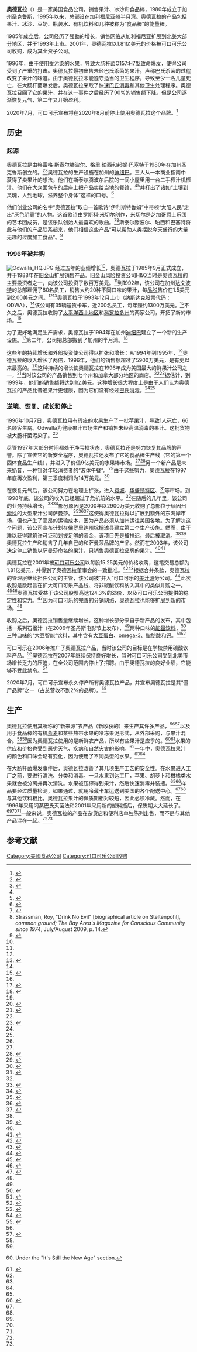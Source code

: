 {{Infobox company
| name = 奧德瓦拉
| logo = 
| type = 全资[[子公司|子公司]]
| genre = 
| foundation = {{flag|USA}}[[加利福尼亚州|加利福尼亚州]][[聖塔克魯茲_(加利福尼亞州)|聖塔克魯茲]]
| founder = {{hlist|格雷格·安德鲁·斯泰尔滕波尔|格里·基思·珀西|珍妮·邦斯泰勒（邦妮）巴塞特}}
| location_city = 
| location = {{flag|USA}}[[加利福尼亚州|加利福尼亚州]][[半月湾_(加利福尼亚州)|半月湾]]
| locations = 
| area_served = 美国
| key_people = 首席运营官兼总经理史蒂文·麦考密克<br />财务高级副总裁兼首席财务官詹姆斯·R·施泰钦<br />品牌总监克里斯·布兰特
| industry = [[制成品|制成品]]
| products = 饮料和食品
| services = 
| market cap = 
| revenue = 1.879亿美元
| operating_income = 
| net_income = 
| assets = 
| equity = 
| owner = 
| num_employees = 900<ref name="Yahoo">{{cite news |url=http://biz.yahoo.com/ic/46/46046.html |title=Odwalla Inc. Company Profile |access-date=2008-08-08 |year=2008 |work=Yahoo Finance |dead-url=yes |archive-url=https://web.archive.org/web/20070211104938/http://biz.yahoo.com/ic/46/46046.html |archive-date=2007-02-11 }}</ref>
| parent = [[美汁源|美汁源]]（[[可口可乐公司|可口可乐公司]]的子公司）
| divisions = 
| subsid = 
| homepage = {{URL|https://www.odwalla.com/}}
| footnotes = 
| intl = 
}}

'''奧德瓦拉'''（{{lang-en|Odwalla}}）是一家美国食品公司，销售果汁、冰沙和食品棒，1980年成立于加州圣克鲁斯，1995年以来，总部设在加利福尼亚州半月湾。奧德瓦拉的产品包括果汁、冰沙、豆奶、瓶装水、有机饮料和几种被称为“食品棒”的能量棒。

1985年成立后，公司经历了强劲的增长，销售网络从加利福尼亚扩展到[[北美|北美]]大部分地区，并于1993年上市。2001年，奧德瓦拉以1.81亿美元的价格被可口可乐公司收购，成为其全资子公司。

1996年，由于使用受污染的水果，导致[[大肠杆菌O157:H7型|大肠杆菌O157:H7型]]致命爆发，使得公司受到了严重的打击。奧德瓦拉最初出售未经巴氏杀菌的果汁，声称巴氏杀菌的过程改变了果汁的味道。由于奥德瓦拉未能遵守适当的卫生程序，导致至少一名儿童死亡，在大肠杆菌爆发后，奥德瓦拉采取了快速[[巴氏消毒|巴氏消毒]]和其他卫生处理程序。奥德瓦拉召回了它的果汁，并在这一事件之后经历了90%的销售额下降。但是公司逐渐恢复元气，第二年又开始盈利。

2020年7月，可口可乐宣布将在2020年8月前停止使用奧德瓦拉这个品牌。<ref>{{cite news |last1=Wiener-Bronner |first1=Danielle |title=Coca-Cola is shutting down Odwalla juice |url=https://www.cnn.com/2020/07/01/business/odwalla-juice-coca-cola/index.html |access-date=2020-07-09 |publisher=CNN |date=2020-07-02 |archive-date=2021-06-14 |archive-url=https://web.archive.org/web/20210614185524/https://www.cnn.com/2020/07/01/business/odwalla-juice-coca-cola/index.html |dead-url=no }}</ref>

== 历史 ==
=== 起源 ===
奧德瓦拉是由格雷格·斯泰尔滕波尔、格里·珀西和邦妮·巴塞特于1980年在加州圣克鲁斯创立的。<ref name="SEC">{{cite press release
 | title = Odwalla Inc. 10-K405
 | publisher = Odwalla Inc.
 | date = 1996-08-31
 | url = http://www.secinfo.com/dr6nd.92V1.htm
 | access-date = 2008-08-20
 | archive-date = 2020-08-31
 | archive-url = https://web.archive.org/web/20200831192246/http://www.secinfo.com/dr6nd.92V1.htm
 | dead-url = no
 }}</ref><ref name="hhist">{{cite web |url=http://www.hoovers.com |title=History |year=2008 |publisher=Hoovers.com |access-date=2008-09-06 |archive-date=2020-02-08 |archive-url=https://web.archive.org/web/20200208015045/http://www.hoovers.com/ |dead-url=no }}</ref>奥德瓦拉的生产设施在加州的[[迪纽巴_(加利福尼亚州)|迪纽巴]]。三人从一本商业指南中获得了卖果汁的想法，他们在斯泰尔腾波尔后院的一间小屋里用一台二手榨汁机榨汁。他们在大众面包车的后座上把产品卖给当地的餐馆，<ref name="hhist"/><ref>{{cite news|url=https://pqasb.pqarchiver.com/latimes/access/10736693.html?dids=10736693:10736693&FMT=ABS&FMTS=ABS:FT&type=current&date=Jan+8%2C+1997&author=MARTHA+GROVES&pub=Los+Angeles+Times&edition=&startpage=1&desc=Juice+Left+in+Odwalla%3B+Company+Posts+Loss%2C+but+Sales+and+Cash+Up+Despite+Recall|title=Juice Left in Odwalla; Company Posts Loss, but Sales and Cash Up Despite Recall|last=Groves|first=Martha|date=1997-01-08|work=The Los Angeles Times (fee required)|access-date=2008-09-10|archive-date=2012-10-15|archive-url=https://web.archive.org/web/20121015185352/http://pqasb.pqarchiver.com/latimes/access/10736693.html?dids=10736693:10736693&FMT=ABS&FMTS=ABS:FT&type=current&date=Jan+8,+1997&author=MARTHA+GROVES&pub=Los+Angeles+Times&edition=&startpage=1&desc=Juice+Left+in+Odwalla%3B+Company+Posts+Loss,+but+Sales+and+Cash+Up+Despite+Recall|dead-url=no}}</ref>并打出了诸如“土壤到灵魂，人到地球，滋养整个身体”这样的口号。<ref name="Growwing">{{cite web
|url= http://www.bevindustry.com/articles/odwalla-growwing-naturally
|title= Odwalla: Growwing [sic] Naturally
|date= 2006-03-01
|access-date= 2008-08-18
|work= Beverage Industry
|archive-date= 2013-11-05
|archive-url= https://web.archive.org/web/20131105030741/http://www.bevindustry.com/articles/odwalla-growwing-naturally
|dead-url= no
}}</ref>

他们创业公司的名字“奧德瓦拉”取自一首歌诗“伊利斯特鲁姆”中带领“太阳人民”走出“灰色阴霾”的人物。这首歌诗由罗斯科·米切尔创作，米切尔是芝加哥爵士乐团的艺术团成员，是该乐队创始人最喜欢的歌曲。<ref name="music">{{cite news 
 |url=http://findarticles.com/p/articles/mi_m1154/is_n2_v82/ai_14981633/ 
 |title=Freshness by the bottle — Odwalla Inc. 
 |access-date=2008-08-07 
 |author=Kaufman, Steven B. 
 |date=February 1994 
 |work=Nation's Business 
 |publisher=BNET 
 |dead-url=yes 
 |archive-url=https://web.archive.org/web/20101121085208/http://findarticles.com/p/articles/mi_m1154/is_n2_v82/ai_14981633/ 
 |archive-date=2010-11-21 
 }}</ref><ref>Strassman, Roy, "Drink No Evil" [biographical article on Steltenpohl], ''common ground; The Bay Area's Magazine for Conscious Community since 1974'', July/August 2009, p. 14.</ref>斯泰尔滕波尔、珀西和巴塞特将此与他们的产品联系起来，他们相信这些产品“可以帮助人类摆脱今天盛行的大量无趣的过度加工食品”。<ref name="roots">{{cite web |url=http://www.odwalla.com/WhoWeAre.jsp |title=Our Roots Go Deep |access-date=2008-08-07 |year=2008 |publisher=Odwalla Inc |dead-url=yes |archive-url=https://web.archive.org/web/20080509010301/http://www.odwalla.com/WhoWeAre.jsp |archive-date=2008-05-09 }}</ref>
=== 1996年被并购 ===
[[File:Odwalla_HQ.JPG|thumb]]
经过五年的业绩增长<ref name="SEC" />，奧德瓦拉于1985年9月正式成立，并于1988年在[[旧金山|旧金山]]扩展销售产品。旧金山风险投资公司H&Q当时是奧德瓦拉的主要投资者之一，向该公司投资了数百万美元。<ref name="music" />到1992年，该公司在加州[[达文波特_(加利福尼亚州)|达文波特]]的总部雇佣了80名员工，销售大约20种不同口味的果汁，每[[品脱|品脱]]售价在1.5美元到2.00美元之间。<ref name="music" /><ref name="prq">{{cite news |url=http://www.mendeley.com/research/purifying-tainted-corporate-image-odwallas-response-e-coli-poisoning-1/ |title=Purifying a tainted corporate image: Odwalla's response to an ''E.coli'' poisoning |last=Thomsen |first=Steven R |author2=Rawson, Bret |year=1998 |work=Public Relations Quarterly |volume=43 |issue=3 |page=35 |access-date=2008-09-08 |dead-url=yes |archive-url=https://web.archive.org/web/20120304231608/http://www.mendeley.com/research/purifying-tainted-corporate-image-odwallas-response-e-coli-poisoning-1/ |archive-date=2012-03-04 }}</ref>奧德瓦拉于1993年12月上市（[[纳斯达克|纳斯达克]]股票代码：ODWA），<ref name="hhist" />该公司有35辆送货卡车，近200名员工，每年赚约1300万美元。<ref name="inc29">{{cite web|url=http://www.inc.com/magazine/19930701/3643.html|title=Best Love of Product: True Believers|last=Bianchi|first=Alessandra|date=July 1993|work=Inc. Magazine|access-date=2008-09-06|archive-date=2020-10-23|archive-url=https://web.archive.org/web/20201023094546/https://www.inc.com/magazine/19930701/3643.html|dead-url=no}}</ref>不久之后，奧德瓦拉收购了[[太平洋西北地区|太平洋西北地区]]和[[科罗拉多州|科罗拉多州]]的两家公司，开拓了新的市场。<ref name="hhist" />

为了更好地满足生产需求，奥德瓦拉于1994年在加州[[迪纽巴_(加利福尼亚州)|迪纽巴]]建立了一个新的生产设施。<ref>{{cite web |url=http://www.dinuba.org/labor.html |title=Labor Pool |access-date=2008-08-12 |publisher=City of Dinuba |dead-url=yes |archive-url=https://web.archive.org/web/20071006151449/http://www.dinuba.org/labor.html |archive-date=2007-10-06 }}</ref>第二年，公司把总部搬到了加州的半月湾。<ref name="PomaGrand">{{cite press release |title=Odwalla PomaGrand |publisher=Odwalla Inc. |date=2006-03-13 |url=http://www.beverageworld.com/content/view/5454/169 |access-date=2008-08-07 |dead-url=yes |archive-url=https://web.archive.org/web/20090203084516/http://www.beverageworld.com/content/view/5454/169 |archive-date=2009-02-03 }}</ref>

这些年的持续增长和外部投资使公司得以扩张和增长：从1994年到1995年，<ref name="prq" />奧德瓦拉的收入增长了两倍，1996年，他们的销售额超过了5900万美元，是有史以来最高的。<ref name="tenq">{{cite press release |title=Quarterly Report Form 10-Q |publisher=Odwalla Inc. |date=1997-11-29 |url=http://www.secinfo.com/dsVSa.718.htm |access-date=2008-08-20 |archive-date=2016-03-03 |archive-url=https://web.archive.org/web/20160303205518/http://www.secinfo.com/dsVSa.718.htm |dead-url=no }}</ref>这种持续的增长使奧德瓦拉在1996年成为美国最大的鲜果汁公司之一，<ref name="deadly">{{cite news|url=https://www.nytimes.com/1998/01/04/us/deadly-bacteria-a-new-threat-to-fruit-and-produce-in-us.html|title=Deadly Bacteria a New Threat To Fruit and Produce in U.S.|access-date=2008-08-11|author=[[Christopher_Drew_(reporter)|Christopher Drew]] and [[Pam_Belluck|Pam Belluck]]|date=1988-01-04|work=[[New_York_Times|New York Times]]|quote=Interviews with former Odwalla managers and company documents show that in the weeks before the outbreak, Odwalla began relaxing its standards on accepting blemished fruit and reining in the authority of its own safety officials, culminating in tense, dramatic moments on the morning of Oct. 7, 1996, the day the contaminated juice was pressed. ...|archive-date=2021-03-22|archive-url=https://web.archive.org/web/20210322135126/https://www.nytimes.com/1998/01/04/us/deadly-bacteria-a-new-threat-to-fruit-and-produce-in-us.html|dead-url=no}}</ref>当时该公司的产品销售到七个州和加拿大部分地区的商店。<ref name="SEC" /><ref name="relations">{{cite news|url=http://www.highbeam.com/doc/1P3-43827623.html|archive-url=https://web.archive.org/web/20150329163924/http://www.highbeam.com/doc/1P3-43827623.html|dead-url=yes|archive-date=2015-03-29|title=Odwalla|access-date=2008-08-19|author=Evan, Thomas J.|date=1996-07-01|work=[[Public_Relations_Quarterly|Public Relations Quarterly]]}}</ref>据估计，到1999年，他们的销售额将达到1亿美元。这种增长很大程度上是由于人们认为奥德瓦拉的产品比普通果汁更健康，因为它们没有经过[[巴氏消毒|巴氏消毒]]。<ref name="music" /><ref name="deadly" />
=== 逆境、恢复、成长和停止 ===
1996年10月7日，奥德瓦拉用有瑕疵的水果生产了一批苹果汁，导致1人死亡，66名顾客生病。Odwalla为健康果汁市场生产和销售未经高温消毒的果汁。这批货物被大肠杆菌污染了。<ref name="deadly"/>

尽管1997年大部分时间都处于净亏损状态，奧德瓦拉还是努力恢复其品牌的声誉。除了宣传它的新安全程序，奧德瓦拉还发布了它的食品棒生产线（它的第一个固体食品生产线），并进入了价值9亿美元的水果棒市场。<ref name="hhist"/><ref name="food">{{cite news
|url= http://www.highbeam.com/doc/1G1-56974164.html
|archive-url= https://web.archive.org/web/20150329163923/http://www.highbeam.com/doc/1G1-56974164.html
|dead-url= yes
|archive-date= 2015-03-29
|title= Juice maker Odwalla, Inc
|access-date= 2008-08-18
|date= 1998-09-14
|work= Food & Drink Weekly
}}</ref>另一个新产品是未来奶昔，一种针对年轻消费者的“液体午餐”。<ref name="futureshake">{{cite news|url=http://www.accessmylibrary.com/coms2/summary_0286-5547119_ITM|title=California-Based Odwalla Inc. Unveils Soy-Based Shakes|last=Woolfolk|first=John|date=1997-05-14|work=Knight-Ridder/Tribune Business News|access-date=2008-09-10|archive-date=2009-02-04|archive-url=https://web.archive.org/web/20090204124417/http://www.accessmylibrary.com/coms2/summary_0286-5547119_ITM|dead-url=no}}</ref>由于这些努力，奧德瓦拉在1997年底再次盈利，第三季度利润为14万美元。<ref name=nyct>{{cite press release
 | title = Agreement Reached Between Odwalla, Inc. and U.S. Attorney in Fresno, CA.
 | publisher = Odwalla Inc.
 | date = 1998-07-23
 | url = http://www.secinfo.com/dsVSa.71A5.d.htm
 | access-date = 2008-08-19
 | archive-date = 2020-08-31
 | archive-url = https://web.archive.org/web/20200831184101/http://www.secinfo.com/dsVSa.71A5.d.htm
 | dead-url = no
 }}</ref>

在恢复元气后，该公司努力在地理上扩张，进入[[费城|费城]]、[[华盛顿特区|华盛顿特区]]、<ref name="FAhereIcome">{{cite press release
 | title = Odwalla Inc. 10-K405
 | publisher = Odwalla Inc.
 | date = 1998-08-29
 | url = http://www.secinfo.com/dsVSa.71S3.htm
 | access-date = 2008-09-10
 | archive-date = 2020-10-23
 | archive-url = https://web.archive.org/web/20201023224248/https://www.secinfo.com/dsVSa.71S3.htm
 | dead-url = no
 }}</ref>等市场。到1998年底，该公司的收入已经超过了危机前的水平。<ref name="prq"/>在随后的几年里，该公司的业务持续增长，<ref>{{cite news 
 |url=http://findarticles.com/p/articles/mi_m0EIN/is_1999_July_1/ai_55049958 
 |title=Odwalla Sales Increase 24%, Fiscal Year 1999 Momentum Continues; Odwalla Enters Atlanta Market As Geographic Growth Continues 
 |access-date=2008-08-18 
 |date=1999-07-01 
 |work=Business Wire 
 |publisher=BNET 
 |dead-url=yes 
 |archive-url=https://web.archive.org/web/20120323075658/http://findarticles.com/p/articles/mi_m0EIN/is_1999_July_1/ai_55049958/ 
 |archive-date=2012-03-23 
 }}</ref><ref>{{cite news 
 |url=http://findarticles.com/p/articles/mi_m0EIN/is_2000_July_6/ai_63179563 
 |title=Odwalla Announces Return to Profitability; Odwalla and Fresh Samantha Merger Completed in May 
 |access-date=2008-08-18 
 |date=2000-07-06 
 |work=Business Wire 
 |publisher=BNET 
 |dead-url=yes 
 |archive-url=https://web.archive.org/web/20090203034136/http://findarticles.com/p/articles/mi_m0EIN/is_2000_July_6/ai_63179563 
 |archive-date=2009-02-03 
 }}</ref>部分原因是2000年以2900万美元收购了总部位于[[缅因州|缅因州]][[索科_(缅因州)|索科]]的大型果汁公司萨曼莎。<ref>{{cite news 
 |url=http://findarticles.com/p/articles/mi_m0EIN/is_2000_May_3/ai_61875835 
 |title=Odwalla Completes Merger With Fresh Samantha 
 |access-date=2008-08-18 
 |date=2000-05-03 
 |work=Business Wire 
 |publisher=BNET 
 |dead-url=yes 
 |archive-url=https://web.archive.org/web/20091222003152/http://findarticles.com/p/articles/mi_m0EIN/is_2000_May_3/ai_61875835/ 
 |archive-date=2009-12-22 
 }}</ref><ref name="pr1">{{cite press release
 | title = Annual Report Form 10-K
 | publisher = Odwalla Inc.
 | date = 2001-09-01
 | url = http://www.secinfo.com/dsVSa.4FA3s.htm
 | access-date = 2008-08-20
 | archive-date = 2020-01-01
 | archive-url = https://web.archive.org/web/20200101065658/http://www.secinfo.com/dsVSa.4FA3s.htm
 | dead-url = no
 }}</ref><ref name="fs">{{cite news
|url= http://www.highbeam.com/doc/1P2-6965664.html
|archive-url= https://web.archive.org/web/20160210132148/https://www.highbeam.com/doc/1P2-6965664.html
|dead-url= yes
|archive-date= 2016-02-10
|title= Odwalla drops Fresh Samantha
|access-date= 2008-08-18
|date= 2003-07-30
|work= Oakland Tribune
}}</ref>这使得奥德瓦拉得以扩展到额外的东海岸市场，但也产生了高昂的运输成本，因为产品必须从加州运往美国各地。为了解决这个问题，该公司宣布计划在[[佛罗里达州|佛罗里达州]][[棕榈滩县|棕榈滩县]]建立第二个生产设施。然而，由于难以获得建筑许可证和划拨足够的资金，该项目先是被推迟，最后被取消。<ref name="pr1"/><ref>{{cite news
|url= http://www.accessmylibrary.com/coms2/summary_0286-7005138_ITM
|title= Half Moon Bay, Calif.-Based Odwalla to End Its Fresh Samantha Juice Line
|access-date= 2008-08-18
|author= Salisbury, Susan
|date= 2003-08-04
|work= Knight Ridder/Tribune Business News
|archive-date= 2009-02-04
|archive-url= https://web.archive.org/web/20090204123328/http://www.accessmylibrary.com/coms2/summary_0286-7005138_ITM
|dead-url= no
}}</ref>奧德瓦拉生产和销售了几年自己的和萨曼莎品牌的产品。然而在2003年，该公司决定停止销售以萨曼莎命名的果汁，只销售奧德瓦拉品牌的果汁。<ref name="fs"/><ref name="mf">{{cite web
 |url          = http://www.fool.com/ddouble/2000/ddouble001127.htm
 |title        = Odwalla Gets Juiced Up
 |access-date  = 2008-08-11
 |author       = Munarriz, Rick Aristotle
 |date         = 2000-11-27
 |publisher    = The Motley Fool
 |dead-url     = yes
 |archive-url  = https://web.archive.org/web/20081005135647/http://www.fool.com/ddouble/2000/ddouble001127.htm
 |archive-date = 2008-10-05
}}</ref>

奧德瓦拉在2001年被[[可口可乐公司|可口可乐公司]]以每股15.25美元的价格收购，这笔交易总额为1.81亿美元，并得到了奧德瓦拉董事会的一致批准。<ref>{{cite press release
 | title = EX-99.(A)(2) · Letter to Shareholders
 | publisher = Odwalla Inc.
 | date = 2001-11-06
 | url = http://www.secinfo.com/dsVSa.4F9S9.c.htm
 | access-date = 2008-08-20
 | archive-date = 2020-10-21
 | archive-url = https://web.archive.org/web/20201021043330/http://www.secinfo.com/dsVSa.4F9S9.c.htm
 | dead-url = no
 }}</ref><ref>{{cite web
|url= http://community.seattletimes.nwsource.com/archive/?date=20011031&slug=cokeodwalla310
|title= To juice up its offerings, Coke buys Odwalla
|access-date= 2008-08-08
|author= McClam, Erin
|date= 2001-10-31
|work= The Seattle Times
|archive-date= 2009-02-03
|archive-url= https://web.archive.org/web/20090203040430/http://community.seattletimes.nwsource.com/archive/?date=20011031&slug=cokeodwalla310
|dead-url= no
}}</ref>根据合并条款，奥德瓦拉的管理层继续担任公司的主管，该公司被“并入”可口可乐的[[美汁源|美汁源]]分公司。<ref name="coke1">{{cite web
 |url          = http://www.fool.com/news/foolplate/2001/foolplate011030.htm?terms=odwalla&vstest=search_042607_linkdefault
 |title        = Coke Swallows Odwalla
 |access-date  = 2008-08-11
 |author       = Marino-Nachison, Dave
 |date         = 2001-10-30
 |publisher    = The Motley Fool
 |dead-url     = yes
 |archive-url  = https://web.archive.org/web/20090203073245/http://www.fool.com/news/foolplate/2001/foolplate011030.htm?terms=odwalla&vstest=search_042607_linkdefault
 |archive-date = 2009-02-03
}}</ref>此次收购是数起旨在扩大可口可乐产品线、将非碳酸饮料纳入其中的类似并购之一。<ref>{{cite web
|url= http://www.businessweek.com/investor/content/oct2001/pi20011022_7264.htm?chan=search
|title= Tucker Anthony Reiterates Buy on Coca-Cola
|access-date= 2008-08-11
|date= 2001-10-22
|work= BusinessWeek
|archive-date= 2009-02-03
|archive-url= https://web.archive.org/web/20090203033450/http://www.businessweek.com/investor/content/oct2001/pi20011022_7264.htm?chan=search
|dead-url= no
}}</ref><ref name="New Age">{{cite news 
 |url=http://findarticles.com/p/articles/mi_m0FNP/is_21_41/ai_94327778 
 |title=New Age drinks go mainstream: mega manufacturers betting trend is more than passing phase 
 |access-date=2008-08-18 
 |author=Duff, Mike 
 |date=2002-11-11 
 |work=DSN Retailing Today 
 |publisher=BNET 
 |dead-url=yes 
 |archive-url=https://web.archive.org/web/20120229204300/http://findarticles.com/p/articles/mi_m0FNP/is_21_41/ai_94327778/ 
 |archive-date=2012-02-29 
 }}</ref>奧德瓦拉受益于该公司股票高达124.3%的溢价，以及可口可乐公司提供的稳定性和实力。<ref>{{cite press release| title = Odwalla Inc. SC 14D9| publisher = Odwalla Inc.| date = 2001-11-06| url = http://www.secinfo.com/dsVSa.4F9S9.htm| access-date = 2008-09-15| archive-date = 2020-10-27| archive-url = https://web.archive.org/web/20201027131427/https://www.secinfo.com/dsVSa.4F9S9.htm| dead-url = no}}</ref>因为可口可乐的完善的分销网络，奥德瓦拉也能够扩展到新的市场。<ref name="New Age"/>

收购之后，奧德瓦拉销售量继续增长。这种增长部分来自于新产品的发布，其中包括一系列石榴汁（在2006年圣丹斯电影节上发布），<ref name="Growwing"/>两种口味的[[能量饮料|能量饮料]]，<ref name="serious">{{cite press release |title=Getting Serious |publisher=Odwalla Inc. |date=2007-11-12 |url=http://www.beverageworld.com/content/view/33993/144/ |access-date=2008-08-07 |dead-url=yes |archive-url=https://web.archive.org/web/20090203084419/http://www.beverageworld.com/content/view/33993/144/ |archive-date=2009-02-03 }}</ref>三种口味的“大豆智能”饮料，其中含有[[大豆蛋白|大豆蛋白]]、[[omega-3|omega-3]]、[[脂肪酸|脂肪酸]]和[[钙|钙]]。<ref name="soysoy">{{cite web
|url= http://www.bevindustry.com/articles/healthful-beverages-to-watch-in-2007
|title= Healthful Beverages to Watch in 2007
|access-date= 2008-08-07
|work= Beverage Industry
|date= 2007-02-01
|archive-date= 2013-05-13
|archive-url= https://web.archive.org/web/20130513001724/http://www.bevindustry.com/articles/healthful-beverages-to-watch-in-2007
|dead-url= no
}}</ref><ref>{{cite press release |title=New Products from Coca-Cola FoodService |publisher=The Coca-Cola Company |url=http://www.thecoca-colacompany.com/presscenter/pdfs/fs/fs_fs1.pdf |access-date=2008-08-13 |dead-url=yes |archive-url=https://web.archive.org/web/20090126235738/http://www.thecoca-colacompany.com/presscenter/pdfs/fs/fs_fs1.pdf |archive-date=2009-01-26 }}</ref>

可口可乐在2006年推广了奧德瓦拉产品，当时该公司的目标是在学校禁用碳酸饮料产品。<ref>{{cite web
|url= http://www.fool.com/investing/value/2006/05/11/dueling-fools-coke-bull.aspx
|title= Dueling Fools: Coke Bull
|access-date= 2008-08-11
|author= Saletta, Chuck
|date= 2006-05-11
|publisher= The Motley Fool
|archive-date= 2016-03-04
|archive-url= https://web.archive.org/web/20160304114328/http://www.fool.com/investing/value/2006/05/11/dueling-fools-coke-bull.aspx
|dead-url= no
}}</ref>奥德瓦拉在2007年继续保持良好增长，当时可口可乐公司受到北美市场增长乏力的压迫，在全公司范围内停止了招聘。由于奧德瓦拉的良好业绩，它能够不受此禁令。<ref>{{cite web |url=http://www.ajc.com/news/content/hotjobs/careercenter/articles/2008/07/14/cokefreeze_0712.html |title=Section of Coke Freezes Hiring |access-date=2008-10-19 |date=2008-07-16 |work=The Atlanta Journal-Constitution |dead-url=yes |archive-url=https://web.archive.org/web/20080826070126/http://www.ajc.com/news/content/hotjobs/careercenter/articles/2008/07/14/cokefreeze_0712.html |archive-date=2008-08-26 }}</ref>

2020年7月，可口可乐宣布永久停产所有奧德瓦拉产品，并宣布奧德瓦拉是其“僵尸品牌”之一（占总营收不到2%的品牌）。<ref>{{cite news
|url= https://www.econotimes.com/Coca-Cola-dropping-Odwalla-juice-brand-from-product-offerings-1586703
|title= Coca-Cola dropping Odwalla juice brand from product offerings
|access-date= 2021-03-19
|date= 2020-07-02
|work= Econo Times
|archive-date= 2020-08-14
|archive-url= https://web.archive.org/web/20200814085123/http://econotimes.com/Coca-Cola-dropping-Odwalla-juice-brand-from-product-offerings-1586703
|dead-url= no
}}</ref>

== 生产 ==
奧德瓦拉使用其所称的“新来源”农产品（新收获的）来生产其许多产品，<ref name="SEC"/><ref name="freshy">{{cite web |url=http://www.odwalla.com/Freshology.jsp |title=Freshology |access-date=2008-08-07 |publisher=Odwalla Inc. |dead-url=yes |archive-url=https://web.archive.org/web/20080714023622/http://www.odwalla.com/Freshology.jsp |archive-date=2008-07-14 }}</ref>以及用于食品棒的有机[[燕麦|燕麦]]和某些热带水果的冷冻果泥形式，从外部采购，与果汁混合。<ref name="SEC"/><ref name="pr1"/>因为奧德瓦拉使用的是新鲜农产品，所以有些果汁是应季的。<ref>{{cite news 
 |url=http://findarticles.com/p/articles/mi_m3289/is_n5_v163/ai_15433389 
 |title=Beverages turn icy … and steamy - beverage sales - New Food Products Annual - Industry Overview 
 |access-date=2008-08-18 
 |author=Dornblaster, Lynn 
 |date=1994-04-15 
 |work=Prepared Foods 
 |publisher=BNET 
 |dead-url=yes 
 |archive-url=https://web.archive.org/web/20120322183637/http://findarticles.com/p/articles/mi_m3289/is_n5_v163/ai_15433389/ 
 |archive-date=2012-03-22 
 }} Under the "It's Still the New Age" section.</ref><ref name="tang">{{cite news 
 |url=http://findarticles.com/p/articles/mi_m0EIN/is_1999_Dec_20/ai_58307855 
 |title=Season's Squeezings from Odwalla: 100% Pure Squeezed Tangerine Juice; Now's the Time for Tangerine 
 |access-date=2008-08-20 
 |date=1999-12-20 
 |work=Business Wire 
 |publisher=BNET 
 |dead-url=yes 
 |archive-url=https://web.archive.org/web/20090415075134/http://findarticles.com/p/articles/mi_m0EIN/is_1999_Dec_20/ai_58307855/ 
 |archive-date=2009-04-15 
 }}</ref>水果的供应和价格也受到恶劣天气、疾病和[[自然灾害|自然灾害]]的影响。<ref name="pr1"/>一年中，奧德瓦拉果汁的颜色和口味会略有变化，因为使用了不同类型的水果。<ref name="tenq"/><ref name="freshy"/>

在大肠杆菌爆发事件后，奥德瓦拉改善了其几项生产工艺的安全性。在水果进入工厂之前，要进行清洗、分类和消毒。一旦水果到达工厂，苹果、胡萝卜和柑橘类水果就会被分离并再次清洗。水果被压榨得到果汁，然后快速消毒并装瓶。<ref name="freshy"/><ref name="energy">{{cite web
 |url=http://iac.rutgers.edu/redirect.php?rf=SF0244CaseStudy
 |archive-url=https://web.archive.org/web/20090203102034/http://iac.rutgers.edu/redirect.php?rf=SF0244CaseStudy
 |dead-url=yes
 |archive-date=2009-02-03
 |title=Food Manufacturing Industrial Assessment
 |access-date=2008-08-20
 |date=2002-06-13
 |format=PDF
 |publisher=U.S. Department of Energy
 }}</ref>样品要经过质量检测，如果通过，就用冷藏卡车运送到美国的各个配送中心。<ref name="pr1"/><ref name="freshy"/>与其他饮料相比，奥德瓦拉果汁的保质期相对较短，因此必须冷藏。然而，在1996年采用闪蒸巴氏灭菌法和2001年采用新的塑料瓶后，保质期大大延长了。<ref name="SEC"/><ref name="deadly"/><ref name="pr1"/>一般来说，奧德瓦拉的产品在杂货店和便利店单独陈列出售，而不是与其他产品混在一起。<ref name="Growwing"/><ref name="pr1"/>

== 参考文献 ==
{{reflist|30em}}

[[Category:美國食品公司|Category:美國食品公司]]
[[Category:可口可乐公司收购|Category:可口可乐公司收购]]